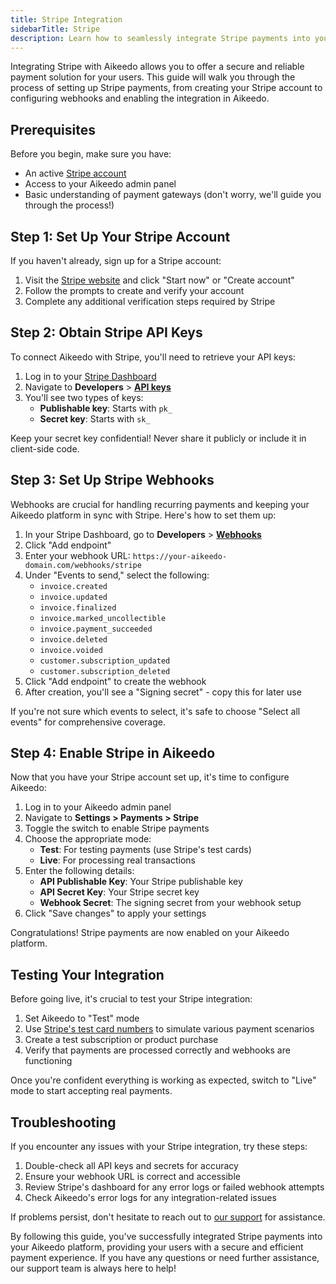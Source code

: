 ```yaml
---
title: Stripe Integration
sidebarTitle: Stripe
description: Learn how to seamlessly integrate Stripe payments into your Aikeedo platform, enabling secure and efficient transactions for your users.
---
```


Integrating Stripe with Aikeedo allows you to offer a secure and reliable payment solution for your users. This guide will walk you through the process of setting up Stripe payments, from creating your Stripe account to configuring webhooks and enabling the integration in Aikeedo.

## Prerequisites

Before you begin, make sure you have:

- An active [Stripe account](https://stripe.com/)
- Access to your Aikeedo admin panel
- Basic understanding of payment gateways (don't worry, we'll guide you through the process!)

## Step 1: Set Up Your Stripe Account

If you haven't already, sign up for a Stripe account:

1. Visit the [Stripe website](https://stripe.com/) and click "Start now" or "Create account"
2. Follow the prompts to create and verify your account
3. Complete any additional verification steps required by Stripe

## Step 2: Obtain Stripe API Keys

To connect Aikeedo with Stripe, you'll need to retrieve your API keys:

1. Log in to your [Stripe Dashboard](https://dashboard.stripe.com/)
2. Navigate to **Developers** > [**API keys**](https://dashboard.stripe.com/apikeys)
3. You'll see two types of keys:
   - **Publishable key**: Starts with `pk_`
   - **Secret key**: Starts with `sk_`

<Note>
  Keep your secret key confidential! Never share it publicly or include it in client-side code.
</Note>

## Step 3: Set Up Stripe Webhooks

Webhooks are crucial for handling recurring payments and keeping your Aikeedo platform in sync with Stripe. Here's how to set them up:

1. In your Stripe Dashboard, go to **Developers** > [**Webhooks**](https://dashboard.stripe.com/webhooks)
2. Click "Add endpoint"
3. Enter your webhook URL: `https://your-aikeedo-domain.com/webhooks/stripe`
4. Under "Events to send," select the following:
   - `invoice.created`
   - `invoice.updated`
   - `invoice.finalized`
   - `invoice.marked_uncollectible`
   - `invoice.payment_succeeded`
   - `invoice.deleted`
   - `invoice.voided`
   - `customer.subscription_updated`
   - `customer.subscription_deleted`
5. Click "Add endpoint" to create the webhook
6. After creation, you'll see a "Signing secret" - copy this for later use

<Tip>
  If you're not sure which events to select, it's safe to choose "Select all events" for comprehensive coverage.
</Tip>

## Step 4: Enable Stripe in Aikeedo

Now that you have your Stripe account set up, it's time to configure Aikeedo:

1. Log in to your Aikeedo admin panel
2. Navigate to **Settings > Payments > Stripe**
3. Toggle the switch to enable Stripe payments
4. Choose the appropriate mode:
   - **Test**: For testing payments (use Stripe's test cards)
   - **Live**: For processing real transactions
5. Enter the following details:
   - **API Publishable Key**: Your Stripe publishable key
   - **API Secret Key**: Your Stripe secret key
   - **Webhook Secret**: The signing secret from your webhook setup
6. Click "Save changes" to apply your settings

<Check>
  Congratulations! Stripe payments are now enabled on your Aikeedo platform.
</Check>

## Testing Your Integration

Before going live, it's crucial to test your Stripe integration:

1. Set Aikeedo to "Test" mode
2. Use [Stripe's test card numbers](https://stripe.com/docs/testing) to simulate various payment scenarios
3. Create a test subscription or product purchase
4. Verify that payments are processed correctly and webhooks are functioning

Once you're confident everything is working as expected, switch to "Live" mode to start accepting real payments.

## Troubleshooting

If you encounter any issues with your Stripe integration, try these steps:

1. Double-check all API keys and secrets for accuracy
2. Ensure your webhook URL is correct and accessible
3. Review Stripe's dashboard for any error logs or failed webhook attempts
4. Check Aikeedo's error logs for any integration-related issues

If problems persist, don't hesitate to reach out to [our support](mailto:support@aikeedo.com) for assistance.

By following this guide, you've successfully integrated Stripe payments into your Aikeedo platform, providing your users with a secure and efficient payment experience. If you have any questions or need further assistance, our support team is always here to help!
